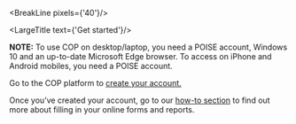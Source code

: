 
<div className="govuk-width-container main-height">

<BreakLine pixels={'40'}/>

<div className="grid-row">

<div className="column-one-quarter">
<SubNavigation navItems={navItems}/>
</div>


<div className="column-five-eighths">

<LargeTitle text={'Get started'}/>

**NOTE:** To use COP on desktop/laptop, you need a POISE account, Windows 10 and an up-to-date Microsoft Edge browser. To access on iPhone and Android mobiles, you need a POISE account.

Go to the COP platform to <a href="https://www.cop.homeoffice.gov.uk/" class="govuk-link">create your account.</a>

Once you’ve created your account, go to our <a href="https://training.cop.homeoffice.gov.uk/#cop" class="govuk-link" target="_blank">how-to section</a> to find out more about filling in your online forms and reports.

</div>
</div>
</div>